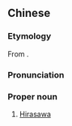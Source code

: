 ==Chinese==
{{zh-forms|s=平泽}}

===Etymology===
From {{der|zh|ja|平沢|tr=Hirasawa}}.

===Pronunciation===
{{zh-pron
|m=Píngzé
|c=ping4 zaak6
|cat=pn
}}

===Proper noun===
{{zh-proper noun}}

# {{surname|lang=zh|Japanese|dot=:}} [[Hirasawa]]